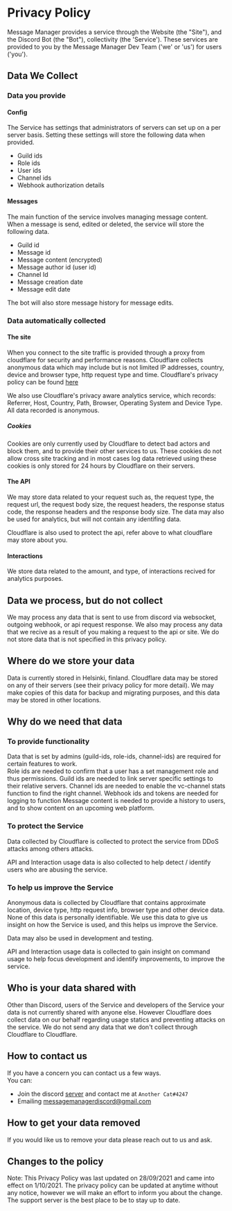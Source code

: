 
<MDGeneral>

# Privacy Policy

Message Manager provides a service through the Website (the "Site"), and the Discord Bot (the "Bot"), collectivity (the 'Service'). These services are provided to you by the Message Manager Dev Team ('we' or 'us') for users ('you').

## Data We Collect

### Data you provide

#### Config

The Service has settings that administrators of servers can set up on a per server basis. Setting these settings will store the following data when provided.

- Guild ids
- Role ids
- User ids
- Channel ids
- Webhook authorization details

#### Messages

The main function of the service involves managing message content. When a message is send, edited or deleted, the service will store the following data.

- Guild id
- Message id
- Message content (encrypted)
- Message author id (user id)
- Channel Id
- Message creation date
- Message edit date

The bot will also store message history for message edits.

### Data automatically collected

#### The site

When you connect to the site traffic is provided through a proxy from cloudflare for security and performance reasons. Cloudflare collects anonymous data which may include but is not limited IP addresses, country, device and browser type, http request type and time. Cloudflare's privacy policy can be found [here](https://www.cloudflare.com/privacy)

We also use Cloudflare's privacy aware analytics service, which records: Referrer, Host, Country, Path, Browser, Operating System and Device Type. All data recorded is anonymous.

##### Cookies

Cookies are only currently used by Cloudflare to detect bad actors and block them, and to provide their other services to us. These cookies do not allow cross site tracking and in most cases log data retrieved using these cookies is only stored for 24 hours by Cloudflare on their servers.

#### The API

We may store data related to your request such as, the request type, the request url, the request body size, the request headers, the response status code, the response headers and the response body size.
The data may also be used for analytics, but will not contain any identifing data.

Cloudflare is also used to protect the api, refer above to what cloudflare may store about you.

#### Interactions

We store data related to the amount, and type, of interactions recived for analytics purposes.

## Data we process, but do not collect

We may process any data that is sent to use from discord via websocket, outgoing webhook, or api request response.
We also may process any data that we recive as a result of you making a request to the api or site.
We do not store data that is not specified in this privacy policy.

## Where do we store your data

Data is currently stored in Helsinki, finland. Cloudflare data may be stored on any of their servers (see their privacy policy for more detail).
We may make copies of this data for backup and migrating purposes, and this data may be stored in other locations.

## Why do we need that data

### To provide functionality

Data that is set by admins (guild-ids, role-ids, channel-ids) are required for certain features to work.  
Role ids are needed to confirm that a user has a set management role and thus permissions.
Guild ids are needed to link server specific settings to their relative servers.
Channel ids are needed to enable the vc-channel stats function to find the right channel.
Webhook ids and tokens are needed for logging to function
Message content is needed to provide a history to users, and to show content on an upcoming web platform.

### To protect the Service

Data collected by Cloudflare is collected to protect the service from DDoS attacks among others attacks.

API and Interaction usage data is also collected to help detect / identify users who are abusing the service.

### To help us improve the Service

Anonymous data is collected by Cloudflare that contains approximate location, device type, http request info, browser type and other device data. None of this data is personally identifiable. We use this data to give us insight on how the Service is used, and this helps us improve the Service.

Data may also be used in development and testing.

API and Interaction usage data is collected to gain insight on command usage to help focus development and identify improvements, to improve the service.

## Who is your data shared with

Other than Discord, users of the Service and developers of the Service your data is not currently shared with anyone else. However Cloudflare does collect data on our behalf regarding usage statics and preventing attacks on the service. We do not send any data that we don't collect through Cloudflare to Cloudflare.

## How to contact us

If you have a concern you can contact us a few ways.  
You can:

- Join the discord [server](https://discord.gg/xFZu29t) and contact me at `Another Cat#4247`
- Emailing [messagemanagerdiscord@gmail.com](mailto:messagemanagerdiscord@gmail.com)

## How to get your data removed

If you would like us to remove your data please reach out to us and ask.

## Changes to the policy

Note: This Privacy Policy was last updated on 28/09/2021 and came into effect on 1/10/2021. The privacy policy can be updated at anytime without any notice, however we will make an effort to inform you about the change. The support server is the best place to be to stay up to date.

</MDGeneral>
